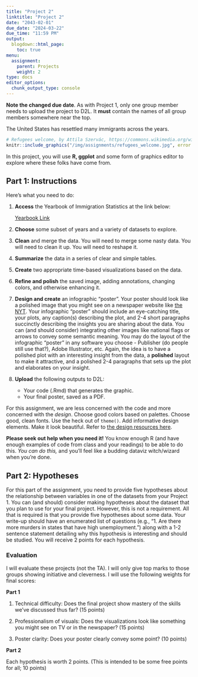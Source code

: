 ```yaml
---
title: "Project 2"
linktitle: "Project 2"
date: "2043-02-01"
due_date: "2024-03-22"
due_time: "11:59 PM"
output:
  blogdown::html_page:
    toc: true
menu:
  assignment:
    parent: Projects
    weight: 2
type: docs
editor_options:
  chunk_output_type: console
---
```


:::fyi

**Note the changed due date**. As with Project 1, only one group member needs to upload the project to D2L. It **must** contain the names of all group members somewhere near the top.

:::



The United States has resettled many immigrants across the years.

```r
# Refugees welcome, by Attila Szervác, https://commons.wikimedia.org/wiki/File:Refugees_welcome.png
knitr::include_graphics("/img/assignments/refugees_welcome.jpg", error = FALSE)
```

In this project, you will use **R, ggplot** and some form of graphics editor to explore where these folks have come from.


## Part 1: Instructions

Here's what you need to do:

#. **Access** the Yearbook of Immigration Statistics at the link below:

    [<i class="fas fa-file-csv"></i> Yearbook Link](https://www.dhs.gov/ohss/topics/immigration/yearbook)

#. **Choose** some subset of years and a variety of datasets to explore.

#. **Clean** and merge the data. You will need to merge some nasty data. You will need to clean it up. You will need to reshape it. 

#. **Summarize** the data in a series of clear and simple tables.

#. **Create** two appropriate time-based visualizations based on the data.

#. **Refine and polish** the saved image, adding annotations, changing colors, and otherwise enhancing it.

#. **Design and create** an infographic "poster". Your poster should look like a polished image that you might see on a newspaper website like [the NYT](https://www.nytimes.com/interactive/2020/04/11/business/economy/coronavirus-us-economy-spending.html). Your infographic "poster" should include an eye-catching title, your plots, any caption(s) describing the plot, and 2-4 short paragraphs succinctly describing the insights you are sharing about the data. You can (and should consider) integrating other images like national flags or arrows to convey some semantic meaning. You may do the layout of the infographic "poster" in any software you choose - Publisher (do people still use that?), Adobe Illustrator, etc. Again, the idea is to have a polished plot with an interesting insight from the data, a **polished** layout to make it attractive, and a polished 2-4 paragraphs that sets up the plot and elaborates on your insight.

#. **Upload** the following outputs to D2L:

    - Your code (.Rmd) that generates the graphic.
    - Your final poster, saved as a PDF.

For this assignment, we are less concerned with the code and more concerned with the *design*. Choose good colors based on palettes. Choose good, clean fonts. Use the heck out of `theme()`. Add informative design elements. Make it look beautiful. Refer to [the design resources here](/resource/design/).

**Please seek out help when you need it!** You know enough R (and have enough examples of code from class and your readings) to be able to do this. *You can do this,* and you'll feel like a budding dataviz witch/wizard when you're done.


## Part 2: Hypotheses

For this part of the assignment, you need to provide five hypotheses about the relationship between variables in one of the datasets from your Project 1. You can (and should) consider making hypotheses about the dataset that you plan to use for your final project. However, this is not a requirement. All that is required is that you provide five hypotheses about some data. Your write-up should have an enumerated list of questions (e.g., "1. Are there more murders in states that have high unemployment.") along with a 1-2 sentence statement detailing why this hypothesis is interesting and should be studied. You will receive 2 points for each hypothesis. 

### Evaluation

I will evaluate these projects (not the TA). I will only give top marks to those groups showing initiative and cleverness. I will use the following weights for final scores:

__Part 1__

1. Technical difficulty: Does the final project show mastery of the skills we've discussed thus far? (15 points)

2. Professionalism of visuals: Does the visualizations look like something you might see on TV or in the newspaper? (15 points)

3. Poster clarity: Does your poster clearly convey some point? (10 points)



__Part 2__

Each hypothesis is worth 2 points. (This is intended to be some free points for all; 10 points)




